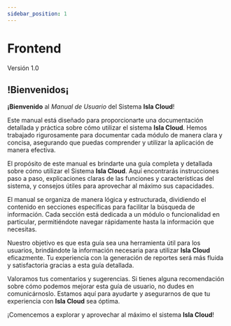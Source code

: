 ```yaml
---
sidebar_position: 1
---
```



# Frontend
<Highlight color="#999999">Versión 1.0</Highlight>

## !Bienvenidos¡

**¡Bienvenido** al *Manual de Usuario* del Sistema **Isla Cloud**!

Este manual está diseñado para proporcionarte una documentación detallada y práctica sobre cómo utilizar el sistema **Isla Cloud**. Hemos trabajado rigurosamente para documentar cada módulo de manera clara y concisa, asegurando que puedas comprender y utilizar la aplicación de manera efectiva.

El propósito de este manual es brindarte una guía completa y detallada sobre cómo utilizar el Sistema **Isla Cloud**. Aquí encontrarás instrucciones paso a paso, explicaciones claras de las funciones y características del sistema, y consejos útiles para aprovechar al máximo sus capacidades.

El manual se organiza de manera lógica y estructurada, dividiendo el contenido en secciones específicas para facilitar la búsqueda de información. Cada sección está dedicada a un módulo o funcionalidad en particular, permitiéndote navegar rápidamente hasta la información que necesitas.

Nuestro objetivo es que esta guía sea una herramienta útil para los usuarios, brindándote la información necesaria para utilizar **Isla Cloud** eficazmente. Tu experiencia con la generación de reportes será más fluida y satisfactoria gracias a esta guía detallada.

Valoramos tus comentarios y sugerencias. Si tienes alguna recomendación sobre cómo podemos mejorar esta guía de usuario, no dudes en comunicárnoslo. Estamos aquí para ayudarte y asegurarnos de que tu experiencia con **Isla Cloud** sea óptima.

¡Comencemos a explorar y aprovechar al máximo el sistema **Isla Cloud**!

